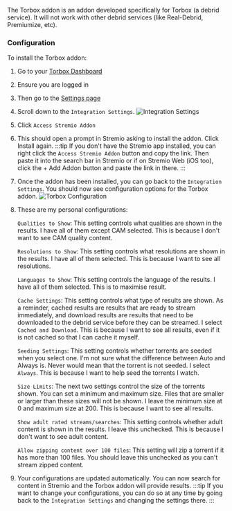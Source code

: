 
<AddonLinks id="torbox" manifest="https://stremio.torbox.app/manifest.json" configurable={true} configurationRequired={true}/> 


The Torbox addon is an addon developed specifically for Torbox (a debrid service). 
It will not work with other debrid services (like Real-Debrid, Premiumize, etc).

<h3>Configuration</h3>

To install the Torbox addon: 

1. Go to your [Torbox Dashboard](https://torbox.app/dashboard)
2. Ensure you are logged in 
3. Then go to the [Settings page](https://torbox.app/settings)
4. Scroll down to the `Integration Settings`. 
    ![Integration Settings](../img/torbox_integration_settings.png)
5. Click `Access Stremio Addon` 
6. This should open a prompt in Stremio asking to install the addon. Click Install again.
    :::tip
    If you don't have the Stremio app installed, you can right click the `Access Stremio Addon` button and copy the link.
    Then paste it into the search bar in Stremio or if on Stremio Web (iOS too), click the + Add Addon button and paste the link in there.
    :::
7. Once the addon has been installed, you can go back to the `Integration Settings`. 
   You should now see configuration options for the Torbox addon.
    ![Torbox Configuration](../img/torbox_stremio_settings.png)
8. These are my personal configurations: 

    `Qualities to Show`: This setting controls what qualities are shown in the results.
                         I have all of them except CAM selected. This is because I don't want to see CAM quality content.

    `Resolutions to Show`: This setting controls what resolutions are shown in the results. 
                           I have all of them selected. This is because I want to see all resolutions.

    `Languages to Show`: This setting controls the language of the results.
                         I have all of them selected. This is to maximise result. 

    `Cache Settings`: This setting controls what type of results are shown. As a reminder, cached results are results that are ready to stream immediately, and download results are results that need to be downloaded to the debrid service before they can be streamed.
                      I select `Cached and Download`. This is because I want to see all results, even if it is not cached so that I can cache it myself.
    
    `Seeding Settings`: This setting controls whether torrents are seeded when you select one. I'm not sure what the difference between Auto and Always is. Never would mean that the torrent is not seeded.
                        I select `Always`. This is because I want to help seed the torrents I watch.
    
    `Size Limits`: The next two settings control the size of the torrents shown. You can set a minimum and maximum size. Files that are smaller or larger than these sizes will not be shown.
                   I leave the minimum size at 0 and maximum size at 200. This is because I want to see all results.
    
    `Show adult rated streams/searches`: This setting controls whether adult content is shown in the results. 
                                        I leave this unchecked. This is because I don't want to see adult content.
    
    `Allow zipping content over 100 files`: This setting will zip a torrent if it has more than 100 files. You should leave this unchecked as you can't stream zipped content.

9. Your configurations are updated automatically. You can now search for content in Stremio and the Torbox addon will provide results.
:::tip
If you want to change your configurations, you can do so at any time by going back to the `Integration Settings` and changing the settings there. 
:::   
